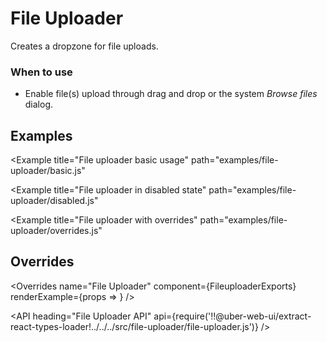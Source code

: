 <!--
Copyright (c) 2018 Uber Technologies, Inc.

This source code is licensed under the MIT license found in the
LICENSE file in the root directory of this source tree.
-->





# File Uploader

Creates a dropzone for file uploads.

### When to use

- Enable file(s) upload through drag and drop or the system _Browse files_ dialog.

## Examples

<Example
  title="File uploader basic usage"
  path="examples/file-uploader/basic.js"
>
  <FileUploaderBasic />
</Example>

<Example title="File upload with error" path="examples/file-uploader/error.js">
  <FileUploaderError />
</Example>

<Example
  title="File uploader in disabled state"
  path="examples/file-uploader/disabled.js"
>
  <FileUploaderDisabled />
</Example>

<Example
  title="File uploader with overrides"
  path="examples/file-uploader/overrides.js"
>
  <FileUploaderOverrides />
</Example>

## Overrides

<Overrides
  name="File Uploader"
  component={FileuploaderExports}
  renderExample={props => <OverridesExample overrides={props.overrides} />}
/>

<API
  heading="File Uploader API"
  api={require('!!@uber-web-ui/extract-react-types-loader!../../../src/file-uploader/file-uploader.js')}
/>
